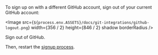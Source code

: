 
To sign up on <ProductName /> with a different GitHub account, sign out of your current GitHub account:

<Image
  src={`${process.env.ASSETS}/docs/git-integrations/github-logout.png`}
  width={356 / 2}
  height={846 / 2}
  shadow
  borderRadius
/>
<Caption>Sign out of GitHub.</Caption>

Then, restart the <ProductName /> [signup process](/signup).
